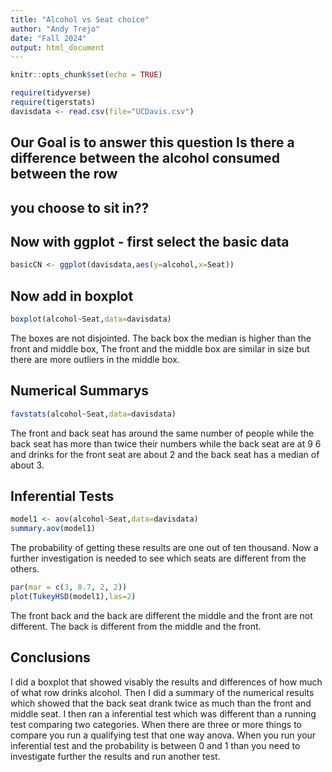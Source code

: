 ```yaml
---
title: "Alcohol vs Seat choice"
author: "Andy Trejo"
date: "Fall 2024"
output: html_document
---
```


```r
knitr::opts_chunk$set(echo = TRUE)
```

```r
require(tidyverse)
require(tigerstats)
davisdata <- read.csv(file="UCDavis.csv")
```
## Our Goal is to answer this question Is there a difference between the alcohol consumed between the row
## you choose to sit in??

## Now with ggplot - first select the basic data

```r
basicCN <- ggplot(davisdata,aes(y=alcohol,x=Seat))
```
## Now add in boxplot

```r
boxplot(alcohol~Seat,data=davisdata)
```
  
 The boxes are not disjointed. The back box the median is higher than the front and middle box, The front and the middle box are similar in size but there are more outliers in the middle box.
 

## Numerical Summarys 

```r
favstats(alcohol~Seat,data=davisdata)
```
The front and back seat has around the same number of  people while the back seat has more than twice their numbers while the back seat are at 9 6 and drinks for the front seat are about 2 and the back seat has a median of about 3.

## Inferential Tests
```r
model1 <- aov(alcohol~Seat,data=davisdata)
summary.aov(model1)
```
The probability of getting these results are one out of ten thousand. Now a further investigation is needed to see which seats are different from the others.


```r
par(mar = c(3, 8.7, 2, 2))
plot(TukeyHSD(model1),las=2)
```

The front back and the back are different  the middle and the front are not different. The back is different from the middle and the front.

## Conclusions

I did a boxplot that showed visably the results and differences of how much of what row drinks alcohol. Then I did a summary of the numerical results which showed that the back seat drank twice as much than the front and middle seat. I then ran a inferential test which was different than a running test comparing two categories.
When there are three or more things to compare you run a qualifying test that one way anova. When you run your inferential test and the probability is between 0 and 1 than you need to investigate further the results and run another test.
